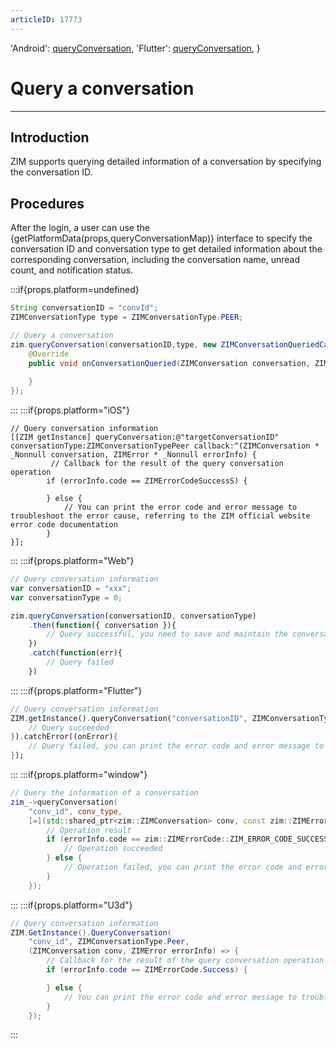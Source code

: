 ```yaml
---
articleID: 17773
---
```



  'Android': <a href='@queryConversation' target='_blank'>queryConversation</a>,
  'Flutter': <a href='https://pub.dev/documentation/zego_zim/latest/zego_zim/ZIM/queryConversation.html' target='_blank'>queryConversation</a>,
}

# Query a conversation

- - -

## Introduction

ZIM supports querying detailed information of a conversation by specifying the conversation ID.

## Procedures

After the login, a user can use the {getPlatformData(props,queryConversationMap)} interface to specify the conversation ID and conversation type to get detailed information about the corresponding conversation, including the conversation name, unread count, and notification status.

:::if{props.platform=undefined}
```java
String conversationID = "convId";
ZIMConversationType type = ZIMConversationType.PEER;

// Query a conversation
zim.queryConversation(conversationID,type, new ZIMConversationQueriedCallback() {
    @Override
    public void onConversationQueried(ZIMConversation conversation, ZIMError errorInfo) {
       
    }
});
```

:::
:::if{props.platform="iOS"}
```objc
// Query conversation information
[[ZIM getInstance] queryConversation:@"targetConversationID" conversationType:ZIMConversationTypePeer callback:^(ZIMConversation * _Nonnull conversation, ZIMError * _Nonnull errorInfo) {
         // Callback for the result of the query conversation operation
        if (errorInfo.code == ZIMErrorCodeSuccessS) {
            
        } else {
            // You can print the error code and error message to troubleshoot the error cause, referring to the ZIM official website error code documentation
        }
}];

```
:::
:::if{props.platform="Web"}
```javascript
// Query conversation information
var conversationID = "xxx";
var conversationType = 0;

zim.queryConversation(conversationID, conversationType)
    .then(function({ conversation }){
        // Query successful, you need to save and maintain the conversation object in the array
    })
    .catch(function(err){
        // Query failed
    })
```
:::
:::if{props.platform="Flutter"}
```dart
// Query conversation information
ZIM.getInstance().queryConversation("conversationID", ZIMConversationType.peer).then((value){
    // Query succeeded
}).catchError((onError){
    // Query failed, you can print the error code and error message to troubleshoot the error cause, refer to the ZIM official website error code documentation
});
```
:::
:::if{props.platform="window"}
```cpp
// Query the information of a conversation
zim_->queryConversation(
    "conv_id", conv_type,
    [=](std::shared_ptr<zim::ZIMConversation> conv, const zim::ZIMError &errorInfo) {
        // Operation result
        if (errorInfo.code == zim::ZIMErrorCode::ZIM_ERROR_CODE_SUCCESS) {
            // Operation succeeded
        } else {
            // Operation failed, you can print the error code and error message and troubleshoot the error by looking for the ZIM official error code documentation. 
        }
    });
```
:::
:::if{props.platform="U3d"}
```cs
// Query conversation information
ZIM.GetInstance().QueryConversation(
    "conv_id", ZIMConversationType.Peer,
    (ZIMConversation conv, ZIMError errorInfo) => {
        // Callback for the result of the query conversation operation
        if (errorInfo.code == ZIMErrorCode.Success) {

        } else {
            // You can print the error code and error message to troubleshoot the issue, refer to the ZIM official website error code documentation for troubleshooting
        }
    });
```
:::

